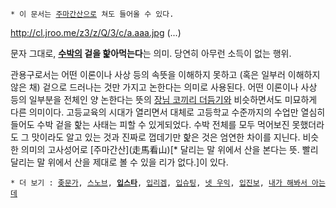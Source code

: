  * 이 문서는 [[주마간산]]으로 쳐도 들어올 수 있다.

http://cl.jroo.me/z3/z/Q/3/c/a.aaa.jpg
(...)

문자 그대로, '''[[수박]]의 겉을 핥아먹는다'''는 의미. 당연히 아무런 소득이 없는 행위.

관용구로서는 어떤 이론이나 사상 등의 속뜻을 이해하지 못하고 (혹은 일부러 이해하지 않은 채) 겉으로 드러나는 것만 가지고 논한다는 의미로 사용된다. 어떤 이론이나 사상 등의 일부분을 전체인 양 논한다는 뜻의 [[장님 코끼리 더듬기]]와 비슷하면서도 미묘하게 다른 의미이다. 고등교육의 시대가 열리면서 대체로 고등학교 수준까지의 수업만 열심히 들어도 수박 겉을 핥는 사태는 피할 수 있게되었다. 수박 전체를 모두 먹어보진 못했더라도 그 맛이라도 알고 있는 것과 진짜로 껍데기만 핥은 것은 엄연한 차이를 지닌다. 비슷한 의미의 고사성어로 [주마간산](走馬看山)[* 달리는 말 위에서 산을 본다는 뜻. 빨리 달리는 말 위에서 산을 제대로 볼 수 있을 리가 없다.]이 있다.

 * 더 보기 : [[좆문가]], [[스노브]], '''[[입스타]]''', [[입리겜]], [[입슈팅]], [[넷 우익]], [[입진보]], [[내가 해봐서 아는데]]
